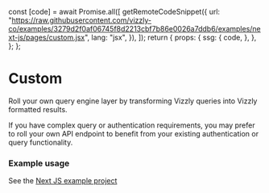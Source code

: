 
  const [code] = await Promise.all([
    getRemoteCodeSnippet({
      url: "https://raw.githubusercontent.com/vizzly-co/examples/3279d2f0af06745f8d2213cbf7b86e0026a7ddb6/examples/next-js/pages/custom.jsx",
      lang: "jsx",
    }),
  ]);
  return {
    props: {
      ssg: {
        code,
      },
    },
  };
};

# Custom

Roll your own query engine layer by transforming Vizzly queries into Vizzly formatted results.

If you have complex query or authentication requirements, you may prefer to roll your own API endpoint
to benefit from your existing authentication or query functionality.

### Example usage

See the [Next JS example project](https://github.com/vizzly-co/library-examples/blob/e6a7ee3bd167cadec5bbab65fa6d7639d5025c7a/examples/next-js/pages/custom.jsx)

<RemoteCodeBlock />
